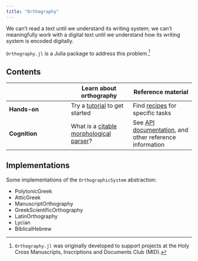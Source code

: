 ```yaml
---
title: "Orthography"
---
```


We can’t read a text until we understand its writing system; we can’t meaningfully work with a digital text until we understand how its writing system is encoded digitally.

`Orthography.jl` is a Julia package to address this problem.[^mid]


[^mid]: `Orthography.jl` was originally developed to support projects at the Holy Cross Manuscripts, Inscriptions and Documents Club (MID).



## Contents

| | Learn about orthography | Reference material |
| --- | --- | --- |
| **Hands-on** |  Try a [tutorial](./tutorials/) to get started   | Find [recipes](./guides/) for specific tasks |
| **Cognition** | What is a [citable morphological parser](./concepts/)?  | See [API documentation](./reference/), and other reference information |



## Implementations

Some implementations of the `OrthographicSystem` abstraction:

- PolytonicGreek
- AtticGreek
- ManuscriptOrthography
- GreekScientificOrthography
- LatinOrthography
- Lycian
- BiblicalHebrew